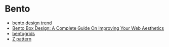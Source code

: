 


<Meta title="design system/organisms/bento" />

# Bento



<Canvas>
  <Story name="bento">
    <BentoStory />
  </Story>
</Canvas>



- [bento design trend](https://bootcamp.uxdesign.cc/web-design-trend-bento-box-95814d99ac62)
- [Bento Box Design: A Complete Guide On Improving Your Web Aesthetics](https://alphaefficiency.com/bento-box-design)
- [bentogrids](https://bentogrids.com/)
- [Z pattern](https://vanseodesign.com/web-design/3-design-layouts/)
